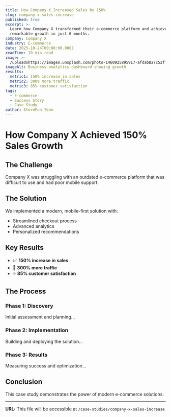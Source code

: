 ```yaml
---
title: How Company X Increased Sales by 150%
slug: company-x-sales-increase
published: true
excerpt: >-
  Learn how Company X transformed their e-commerce platform and achieved
  remarkable growth in just 6 months.
company: Company X
industry: E-commerce
date: 2025-10-24T00:00:00.000Z
readTime: 10 min read
image: >-
  /uploadshttps://images.unsplash.com/photo-1460925895917-afdab827c52f?w=1200&q=80
imageAlt: Business analytics dashboard showing growth
results:
  metric1: 150% increase in sales
  metric2: 300% more traffic
  metric3: 85% customer satisfaction
tags:
  - E-commerce
  - Success Story
  - Case Study
author: StoreFun Team
---
```


# How Company X Achieved 150% Sales Growth

## The Challenge

Company X was struggling with an outdated e-commerce platform that was difficult to use and had poor mobile support.

## The Solution

We implemented a modern, mobile-first solution with:

* Streamlined checkout process
* Advanced analytics
* Personalized recommendations

## Key Results

* 📈 **150% increase in sales**
* 🚀 **300% more traffic**
* ⭐ **85% customer satisfaction**

## The Process

### Phase 1: Discovery

Initial assessment and planning...

### Phase 2: Implementation

Building and deploying the solution...

### Phase 3: Results

Measuring success and optimization...

## Conclusion

This case study demonstrates the power of modern e-commerce solutions.

***

**URL:** This file will be accessible at `/case-studies/company-x-sales-increase`
